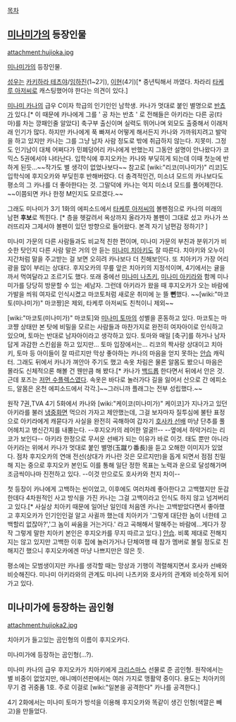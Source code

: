 [[목차]]

== [[미나미가]]의 등장인물 ==
attachment:hujioka.jpg

[[미나미가]]의 등장인물.

[[성우]]는 [[카키하라 테츠야]]/[[임하진]](1~2기), [[이현]](4기)[* 중년틱해서 까였다. 차라리 [[타케루 아저씨]]로 캐스팅했어야 한다는 의견이 있다.]

[[미나미 카나]]의 급우 C이자 학급의 인기인인 남학생. 카나가 멋대로 붙인 별명으로 [[반쵸]]가 있다.[* 이 때문에 카나에게 그를 ' 공 차는 반쵸 ' 로 전해들은 아키라는 다른 공(타마)를 차는 깡패인줄 알았다] 축구부 출신이며 실력도 뛰어나며 외모도 출중해서 이래저래 인기가 많다. 하지만 카나에게 푹 빠져서 어떻게 해서든지 카나와 가까워지려고 발악을 하고 있지만 카나는 그를 그냥 남자 사람 정도로 밖에 취급하지 않는다. 지못미. 그정도 인기남이 대체 어쩌다가 민폐덩어리 카나에게 반했는지 그동안 설명이 안나왔다가 코믹스 5권에서야 나타난다. 입학식에 후지오카는 카나와 부딪히게 되는데 이때 첫눈에 반하게 된듯...~~작가도 별 생각이 없었나보다~~ 참고로 [wiki:"리코(미나미가)" 리코]도 입학식에 후지오카와 부딪힌후 반해버렸다. 더 충격적인건, 미소녀 모드의 카나보다도 평소의 그 카나를 더 좋아한다는 것. 그말덕에 카나는 억지 미소녀 모드를 풀어제낀다. ~~이쯤되면 카나 한정 M인지도 모르겠다.~~

그래도 미나미가 3기 1화의 에피소드에서 [[타케루 아저씨]]의 볼펜점으로 카나의 미래의 남편 '''후보'''로 찍힌다. [* 층을 헷갈려서 옥상까지 올라가자 볼펜이 그대로 섰고 카나가 쓰러뜨리자 그제서야 볼펜이 있던 방향으로 들어왔다. 본격 자기 남편감 정하기? ]

미나미 가문의 다른 사람들과도 비교적 친한 편이며, 미나미 가문의 부친과 분위기가 비슷한 탓인지 다른 사람 말은 거의 안 듣는 [[미나미 치아키]]도 잘 따른다. 치아키와 오누이지간처럼 말을 주고받는 걸 보면 오히려 카나보다 더 친해보인다. 또 치아키가 가장 어리광을 많이 부리는 상대다. 후지오카의 무릎 앞은 치아키의 지정석이며, 4기에서는 귤을 까서 먹여달라고 조르기도 했다. 또래 중에선 [[미나미 나츠키]], [[미나미 아키라]]와 함께 미나미가를 당당히 방문할 수 있는 세남자. 그런데 아키라가 왔을 때 후지오카가 오는 바람에 가발을 씌워 여자로 인식시켰고 마코토처럼 새로운 취미에 눈 뜰 '''뻔'''했다. ~~[wiki:"마코토(미나미가)" 마코짱]은 제외, 타케루 아저씨도 친척이니 제외~~

[wiki:"마코토(미나미가)" 마코토]와 [[미나미 토마]]의 성별을 혼동하고 있다. 마코토는 마코쨩 상태만 본 탓에 비밀을 모르는 사람들과 마찬가지로 완전히 여자아이로 인식하고 있으며, 토마는 반대로 남자아이라고 생각하고 있다. 토마와 매일 [축구]를 하거나 남자답게 과감한 스킨쉽을 하고 있지만… 토마 입장에서는… 리코의 짝사랑 상대이고 치아키, 토마 등 아이들이 잘 따르지만 막상 좋아하는 카나의 마음을 얻지 못하는 [[안습]] 캐릭터. 그래도 뒤에서 카나가 껴안아 주기도 했고 속옷 차림은 물론 알몸도 봤으니 마음은 몰라도 신체적으론 해볼 건 웬만큼 해 봤다.[* 카나가 [[백드롭]] 한다면서 뒤에서 안은 것. 근데 포즈는 [[저먼 수플렉스]]였다. 속옷은 바다로 놀러가다 길을 잃어서 산으로 간 에피소드, 알몸은 온천 에피소드에서 각각.]~~그러니까 플래그는 전부 성립했다.~~

원작 7권,TVA 4기 5화에서 카나와 [wiki:"케이코(미나미가)" 케이코]가 지나가고 있던 아키라를 불러 [[냉중화면]] 먹으러 가자고 제안했는데, 그걸 보자마자 질투심에 불탄 표정으로 아키라에게 캐묻다가 사실을 완전히 곡해하여 갑자기 [[호사카 선배]] 마냥 단추를 풀어헤치고 병신간지를 내뿜는다. --후지오카의 레어한 얼굴!!-- --옆에서 하악거리는 리코가 보인다-- 아키라 한정으로 무서운 선배가 되는 이유가 바로 이것. 태도 뿐만 아니라 아키라는 위에서 카나가 멋대로 붙인 별명(玉蹴り番長)을 듣고 오해한 이미지가 있었다. 점차 후지오카의 연애 전선(상대가 카나란 것은 모르지만)을 돕게 되면서 점점 친밀해 지는 중으로 후지오카 본인도 이를 통해 일단 정한 목표는 노력과 운으로 달성해가며 조금씩이나마 진전하고 있다. --이것 만으로도 호사카와 천지 차이--

첫 등장이 카나에게 고백하는 씬이었고, 이후에도 여러차례 좋아한다고 고백했지만 둔감한데다 4차원적인 사고 방식을 가진 카나는 그걸 고백이라고 인식도 하지 않고 넘겨버리고 있다.[* 사실상 치아키 때문에 일어난 일인데 처음엔 카나는 고백받았다면서 좋아했고 후지오카가 인기인인걸 알고 사귈까 했는데 치아키가 '그렇게 대단한 놈이 너한테 고백할리 없잖아?','그 놈이 싸움을 거는거다.' 라고 곡해해서 말해주는 바람에...게다가 장작 그렇게 말한 치아키 본인은 후지오카를 무지 따르고 있다.] [[안습]]. 비록 제대로 전해지지는 않고 있지만 고백한 이후 집에 놀러가거나 단체여행 때 참가 멤버로 불릴 정도로 친해지긴 했으니 후지오카에겐 마냥 나쁘지만은 않은 듯.

평소에는 모범생이지만 카나를 생각할 때는 망상과 기행이 격렬해지면서 호사카 선배와 비슷해진다. 미나미 아키라와의 관계도 미나미 나츠키와 호사카의 관계와 비슷하게 되어가고 있다.

== 미나미가에 등장하는 곰인형 ==
attachment:hujioka2.jpg

치아키가 들고있는 곰인형의 이름이 후지오카다.

미나미가에 등장하는 곰인형(...?).

미나미 카나의 급우 후지오카가 치아키에게 [[크리스마스]] 선물로 준 곰인형. 원작에서는 별 비중이 없었지만, 애니메이션판에서는 여러 가지로 맹활약 중이다. 용도는 치아키의 무기 겸 귀중품 1호. 주로 이걸로 [wiki:"일본을 공격한다" 카나를 공격한다.]

4기 2화에서는 미나미 토마가 방석을 이용해 후지오카와 똑같이 생긴 인형(색깔은 빼고)을 만들었다.
